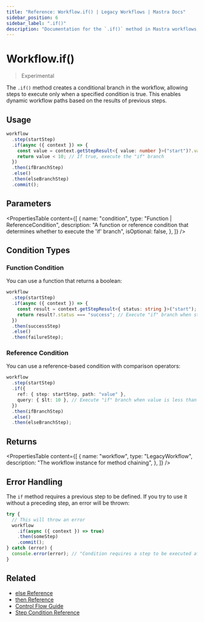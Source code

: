 ```yaml
---
title: "Reference: Workflow.if() | Legacy Workflows | Mastra Docs"
sidebar_position: 6
sidebar_label: ".if()"
description: "Documentation for the `.if()` method in Mastra workflows, which creates conditional branches based on specified conditions."
---
```


# Workflow.if()

> Experimental

The `.if()` method creates a conditional branch in the workflow, allowing steps to execute only when a specified condition is true. This enables dynamic workflow paths based on the results of previous steps.

## Usage

```typescript copy showLineNumbers
workflow
  .step(startStep)
  .if(async ({ context }) => {
    const value = context.getStepResult<{ value: number }>("start")?.value;
    return value < 10; // If true, execute the "if" branch
  })
  .then(ifBranchStep)
  .else()
  .then(elseBranchStep)
  .commit();
```

## Parameters

<PropertiesTable
  content={[
    {
      name: "condition",
      type: "Function | ReferenceCondition",
      description:
        "A function or reference condition that determines whether to execute the 'if' branch",
      isOptional: false,
    },
  ]}
/>

## Condition Types

### Function Condition

You can use a function that returns a boolean:

```typescript
workflow
  .step(startStep)
  .if(async ({ context }) => {
    const result = context.getStepResult<{ status: string }>("start");
    return result?.status === "success"; // Execute "if" branch when status is "success"
  })
  .then(successStep)
  .else()
  .then(failureStep);
```

### Reference Condition

You can use a reference-based condition with comparison operators:

```typescript
workflow
  .step(startStep)
  .if({
    ref: { step: startStep, path: "value" },
    query: { $lt: 10 }, // Execute "if" branch when value is less than 10
  })
  .then(ifBranchStep)
  .else()
  .then(elseBranchStep);
```

## Returns

<PropertiesTable
  content={[
    {
      name: "workflow",
      type: "LegacyWorkflow",
      description: "The workflow instance for method chaining",
    },
  ]}
/>

## Error Handling

The `if` method requires a previous step to be defined. If you try to use it without a preceding step, an error will be thrown:

```typescript
try {
  // This will throw an error
  workflow
    .if(async ({ context }) => true)
    .then(someStep)
    .commit();
} catch (error) {
  console.error(error); // "Condition requires a step to be executed after"
}
```

## Related

- [else Reference](./else)
- [then Reference](./then)
- [Control Flow Guide](/docs/workflows-legacy/control-flow)
- [Step Condition Reference](./step-condition)
